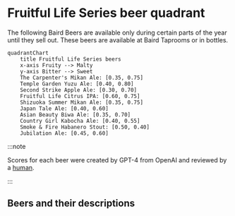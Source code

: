 # Fruitful Life Series beer quadrant

The following Baird Beers are available only during certain parts of the year until they sell out. These beers are available at Baird Taprooms or in bottles.

```mermaid
quadrantChart
    title Fruitful Life Series beers
    x-axis Fruity --> Malty
    y-axis Bitter --> Sweet
    The Carpenter's Mikan Ale: [0.35, 0.75]
    Temple Garden Yuzu Ale: [0.40, 0.80]
    Second Strike Apple Ale: [0.30, 0.70]
    Fruitful Life Citrus IPA: [0.60, 0.75]
    Shizuoka Summer Mikan Ale: [0.35, 0.75]
    Japan Tale Ale: [0.40, 0.60]
    Asian Beauty Biwa Ale: [0.35, 0.70]
    Country Girl Kabocha Ale: [0.40, 0.55]
    Smoke & Fire Habanero Stout: [0.50, 0.40]
    Jubilation Ale: [0.45, 0.60]
```

:::note

Scores for each beer were created by GPT-4 from OpenAI and reviewed by a [human](https://github.com/josh-wong).

:::

## Beers and their descriptions

### 



### 

